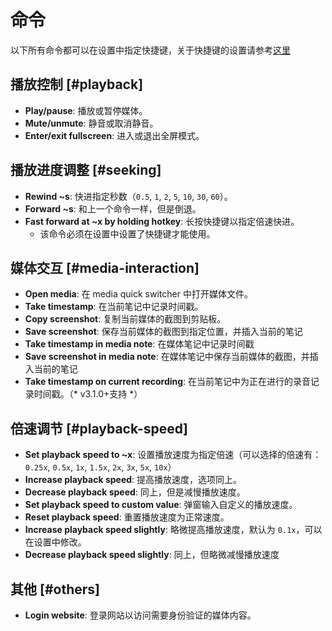# 命令

以下所有命令都可以在设置中指定快捷键，关于快捷键的设置请参考[这里](https://help.obsidian.md/User+interface/Hotkeys)

## 播放控制 [#playback]

- **Play/pause**: 播放或暂停媒体。
- **Mute/unmute**: 静音或取消静音。
- **Enter/exit fullscreen**: 进入或退出全屏模式。

## 播放进度调整 [#seeking]

- **Rewind ~s**: 快进指定秒数（`0.5`, `1`, `2`, `5`, `10`, `30`, `60`）。
- **Forward ~s**: 和上一个命令一样，但是倒退。
- **Fast forward at ~x by holding hotkey**: 长按快捷键以指定倍速快进。
    - 该命令必须在设置中设置了快捷键才能使用。

## 媒体交互 [#media-interaction]

- **Open media**: 在 media quick switcher 中打开媒体文件。
- **Take timestamp**: 在当前笔记中记录时间戳。
- **Copy screenshot**: 复制当前媒体的截图到剪贴板。
- **Save screenshot**: 保存当前媒体的截图到指定位置，并插入当前的笔记
- **Take timestamp in media note**: 在媒体笔记中记录时间戳
- **Save screenshot in media note**: 在媒体笔记中保存当前媒体的截图，并插入当前的笔记
- **Take timestamp on current recording**: 在当前笔记中为正在进行的录音记录时间戳。（* v3.1.0+支持 *）

## 倍速调节 [#playback-speed]

- **Set playback speed to ~x**: 设置播放速度为指定倍速（可以选择的倍速有：`0.25x`, `0.5x`, `1x`, `1.5x`, `2x`, `3x`, `5x`, `10x`）
- **Increase playback speed**: 提高播放速度，选项同上。
- **Decrease playback speed**: 同上，但是减慢播放速度。
- **Set playback speed to custom value**: 弹窗输入自定义的播放速度。
- **Reset playback speed**: 重置播放速度为正常速度。
- **Increase playback speed slightly**: 略微提高播放速度，默认为 `0.1x`，可以在设置中修改。
- **Decrease playback speed slightly**: 同上，但略微减慢播放速度

## 其他 [#others]

- **Login website**: 登录网站以访问需要身份验证的媒体内容。
